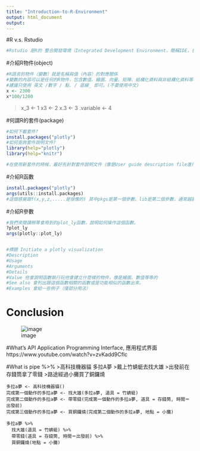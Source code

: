 ```yaml
---
title: "Introduction-to-R-Environment"
output: html_document
output: 
---
```


#R v.s. Rstudio 
```r
#Rstudio 是R的 整合開發環境（Integrated Development Environment，簡稱IDE，也稱為Integration Design Environment、Integration Debugging Environment）是一種輔助程式開發人員開發軟體的應用軟體，在開發工具內部就可以輔助編寫原始碼文字、並編譯打包成為可用的程式，有些甚至可以設計圖形介面，讓開發更順利。
```

#介紹R物件(object)
```r
#R語言的物件（變數）就是名稱與值（內容）的對應關係
#變數的內容可以是任何的R物件，包含數值、繪圖、向量、矩陣、結構化資料與非結構化資料等等
#建議只使用 英文 /數字 / 點. / 底線_ 即可。(不要使用中文)
x <- 2300
x*100/1200 
```
>x_3 <- 1
>x3 <- 2
>x.3 <- 3
>.variable <- 4

#何謂R的套件(package)
```r
#如何下載套件? 
install.packages("plotly")
#如何查詢套件說明文件?
library(help="plotly")
library(help="knitr")

#在使用新套件的時候，最好先針對套件說明文件（像是User guide description file進行查詢，有一個全盤的了解)
```

#介紹R函數
```r
install.packages("plotly")
args(utils::install.packages)
#這個感覺跟f(x,y,z,.....是很像的) 其中pkgs是第一個參數、lib是第二個參數，通常越前面的參數是越重要的
```

#介紹R參數
```r
#我們來閱讀稍等會用到的plot_ly函數，說明如何操作這個函數。
?plot_ly
args(plotly::plot_ly)


#標題 Initiate a plotly visualization
#Description
#Usage
#Arguments
#Details
#Value 他會說明函數執行玩他會建立什麼樣的物件，像是繪圖、數值等等的
#See also 會列出跟這個函數相關的函數或是功能相似的函數出來。
#Examples 會給一些例子（僅部分用法）
```

# Conclusion

![image](https://coggle-downloads.s3.amazonaws.com/57c2fe2bbfbc6ffa145bb96e200becb7c6b1fe67755af1e55eb4e3f1c5327b49/R_package.png)

#What's API
Application Programming Interface, 應用程式界面
https://www.youtube.com/watch?v=zvKadd9Cflc

#What is pipe %>%
>高科技機器貓 多拉A夢
>戴上竹蜻蜓去找大雄
>出發前在存錢筒拿了零錢
>路途經過小攤買了銅鑼燒

```
多拉a夢 <- 高科技機器貓()
完成第一個動作的多拉a夢 <- 找大雄(多拉a夢, 道具 = 竹蜻蜓)
完成第二個動作的多拉a夢 <- 帶零錢(完成第一個動作的多拉a夢, 道具 = 存錢筒, 時間＝出發前)
完成第三個動作的多拉a夢 <- 買銅鑼燒(完成第二個動作的多拉a夢, 地點 = 小攤)
```
```
多拉a夢 %>%
  找大雄(道具 = 竹蜻蜓) %>%
  帶零錢(道具 = 存錢筒, 時間＝出發前) %>%
  買銅鑼燒(地點 = 小攤)
```



